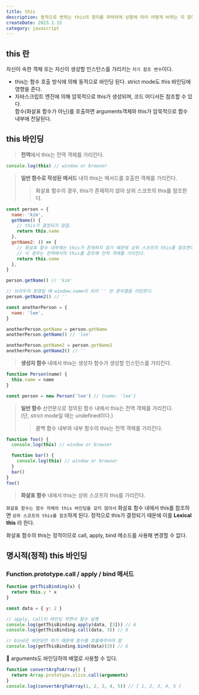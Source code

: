 ```yaml
---
title: this
description: 동적으로 변하는 this의 원리를 파악하여 상황에 따라 어떻게 바뀌는 지 알아보자.
createDate: 2023.1.15
category: javascript
---
```


## this 란

자신이 속한 객체 또는 자신이 생성할 인스턴스를 가리키는 `자기 참조 변수`이다.

- this는 함수 호출 방식에 의해 동적으로 바인딩 된다. strict mode도 this 바인딩에 영향을 준다.
- 자바스크립트 엔진에 의해 암묵적으로 this가 생성되며, 코드 어디서든 참조할 수 있다.  
  함수(화살표 함수가 아닌)를 호출하면 arguments객체와 this가 암묵적으로 함수 내부에 전달된다.

## this 바인딩

> **전역**에서 this는 전역 객체를 가리킨다.

```jsx
console.log(this) // window or browser
```

> **일반 함수로 작성된 메서드** 내의 this는 메서드를 호출한 객체를 가리킨다.
>
> > 화살표 함수의 경우, this가 존재하지 않아 상위 스코프의 this를 참조한다.

```jsx
const person = {
  name: 'kim',
  getName() {
    // this가 결정되지 않음.
    return this.name
  },
  getName2: () => {
    // 화살표 함수 내부에는 this가 존재하지 않기 때문에 상위 스코프의 this를 참조한다.
    // 이 경우는 전역에서의 this를 참조해 전역 객체를 가리킨다.
    return this.name
  },
}

person.getName() // 'kim'

// 브라우저 환경일 때 window.name이 되어 '' 빈 문자열을 리턴한다.
person.getName2() // ''

const anotherPerson = {
  name: 'lee',
}

anotherPerson.getName = person.getName
anotherPerson.getName() // 'lee'

anotherPerson.getName2 = person.getName2
anotherPerson.getName2() // ''
```

> **생성자 함수** 내에서 this는 생성자 함수가 생성할 인스턴스를 가리킨다.

```jsx
function Person(name) {
  this.name = name
}

const person = new Person('lee') // {name: 'lee'}
```

> **일반 함수** 선언문으로 정의된 함수 내에서 this는 전역 객체를 가리킨다.  
> (단, strict mode일 때는 undefined이다.)
>
> > 콜백 함수 내부와 내부 함수의 this는 전역 객체를 가리킨다.

```jsx
function foo() {
  console.log(this) // window or browser

  function bar() {
    console.log(this) // window or browser
  }
  bar()
}
foo()
```

> **화살표 함수** 내에서 this는 상위 스코프의 this를 가리킨다.

`화살표 함수는 함수 자체의 this 바인딩을 갖지 않아서` 화살표 함수 내에서 this를 참조하면 `상위 스코프의 this를 참조`하게 된다. 정적으로 this가 결정되기 때문에 이를 **Lexical this** 라 한다.

화살표 함수의 this는 정적이므로 call, apply, bind 메소드를 사용해 변경할 수 없다.

## 명시적(정적) this 바인딩

### Function.prototype.call / apply / bind 메서드

```jsx
function getThisBinding(x) {
  return this.y * x
}

const data = { y: 2 }

// apply, call이 바인딩 하면서 함수 실행
console.log(getThisBinding.apply(data, [3])) // 6
console.log(getThisBinding.call(data, 3)) // 6

// bind은 바인딩만 하기 때문에 함수를 호출해주어야 함
console.log(getThisBinding.bind(data)(3)) // 6
```

📌 arguments도 바인딩하여 배열로 사용할 수 있다.

```jsx
function convertArgToArray() {
  return Array.prototype.slice.call(arguments)
}
console.log(convertArgToArray(1, 2, 3, 4, 5)) // [ 1, 2, 3, 4, 5 ]
```
